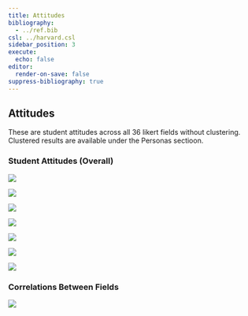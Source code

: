 ```yaml
---
title: Attitudes
bibliography:
  - ../ref.bib
csl: ../harvard.csl
sidebar_position: 3
execute:
  echo: false
editor:
  render-on-save: false
suppress-bibliography: true
---
```





## Attitudes

These are student attitudes across all 36 likert fields without
clustering. Clustered results are available under the Personas sectioon.

### Student Attitudes (Overall)

![](attitudes_files/figure-markdown_strict/cell-3-output-1.png)

![](attitudes_files/figure-markdown_strict/cell-3-output-2.png)

![](attitudes_files/figure-markdown_strict/cell-3-output-3.png)

![](attitudes_files/figure-markdown_strict/cell-3-output-4.png)

![](attitudes_files/figure-markdown_strict/cell-3-output-5.png)

![](attitudes_files/figure-markdown_strict/cell-3-output-6.png)

![](attitudes_files/figure-markdown_strict/cell-3-output-7.png)

### Correlations Between Fields

![](attitudes_files/figure-markdown_strict/cell-4-output-1.png)
